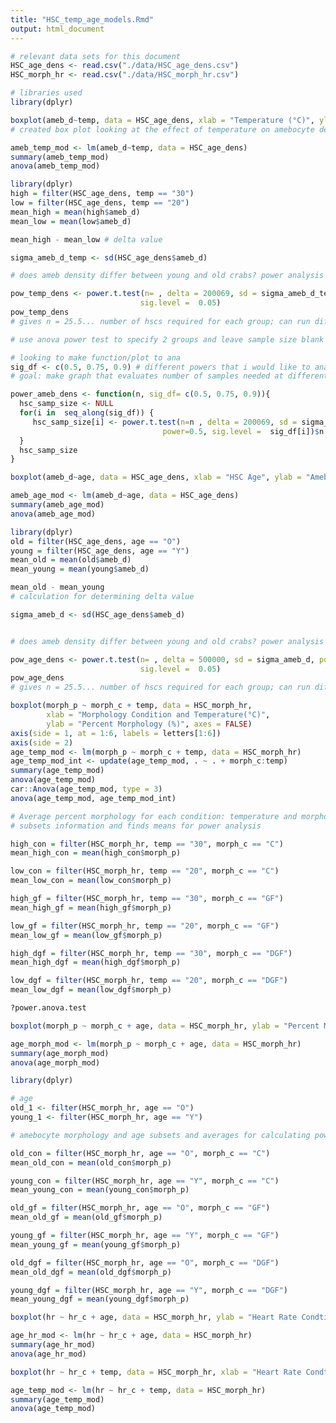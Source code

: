 ```yaml
---
title: "HSC_temp_age_models.Rmd"
output: html_document
---
```


```r
# relevant data sets for this document
HSC_age_dens <- read.csv("./data/HSC_age_dens.csv")
HSC_morph_hr <- read.csv("./data/HSC_morph_hr.csv")

# libraries used
library(dplyr)
```

```r
boxplot(ameb_d~temp, data = HSC_age_dens, xlab = "Temperature (°C)", ylab = "Amebocyte Density (g/mL)")
# created box plot looking at the effect of temperature on amebocyte density

ameb_temp_mod <- lm(ameb_d~temp, data = HSC_age_dens)
summary(ameb_temp_mod)
anova(ameb_temp_mod)

library(dplyr)
high = filter(HSC_age_dens, temp == "30")
low = filter(HSC_age_dens, temp == "20")
mean_high = mean(high$ameb_d)
mean_low = mean(low$ameb_d)

mean_high - mean_low # delta value

sigma_ameb_d_temp <- sd(HSC_age_dens$ameb_d)

# does ameb density differ between young and old crabs? power analysis to determine how many crabs needed to answer question

pow_temp_dens <- power.t.test(n= , delta = 200069, sd = sigma_ameb_d_temp, power =0.5,
                             sig.level =  0.05)
pow_temp_dens
# gives n = 25.5... number of hscs required for each group; can run different powers to see different numbers

# use anova power test to specify 2 groups and leave sample size blank
```

```r
# looking to make function/plot to ana
sig_df <- c(0.5, 0.75, 0.9) # different powers that i would like to analyze
# goal: make graph that evaluates number of samples needed at different power levels

power_ameb_dens <- function(n, sig_df= c(0.5, 0.75, 0.9)){
  hsc_samp_size <- NULL
  for(i in  seq_along(sig_df)) {
     hsc_samp_size[i] <- power.t.test(n=n , delta = 200069, sd = sigma_ameb_d_temp, 
                                  power=0.5, sig.level =  sig_df[i])$n
  }
  hsc_samp_size
}

```

```r
boxplot(ameb_d~age, data = HSC_age_dens, xlab = "HSC Age", ylab = "Amebocyte Density (g/mL)")

ameb_age_mod <- lm(ameb_d~age, data = HSC_age_dens)
summary(ameb_age_mod)
anova(ameb_age_mod)

library(dplyr)
old = filter(HSC_age_dens, age == "O")
young = filter(HSC_age_dens, age == "Y")
mean_old = mean(old$ameb_d)
mean_young = mean(young$ameb_d)

mean_old - mean_young
# calculation for determining delta value

sigma_ameb_d <- sd(HSC_age_dens$ameb_d)


# does ameb density differ between young and old crabs? power analysis to determine how many crabs needed to answer question

pow_age_dens <- power.t.test(n= , delta = 500000, sd = sigma_ameb_d, power = 0.5,
                             sig.level =  0.05)
pow_age_dens
# gives n = 25.5... number of hscs required for each group; can run different powers to see different numbers
```

```r
boxplot(morph_p ~ morph_c + temp, data = HSC_morph_hr,
        xlab = "Morphology Condition and Temperature(°C)",
        ylab = "Percent Morphology (%)", axes = FALSE)
axis(side = 1, at = 1:6, labels = letters[1:6])
axis(side = 2)
age_temp_mod <- lm(morph_p ~ morph_c + temp, data = HSC_morph_hr)
age_temp_mod_int <- update(age_temp_mod, . ~ . + morph_c:temp)
summary(age_temp_mod)
anova(age_temp_mod)
car::Anova(age_temp_mod, type = 3)
anova(age_temp_mod, age_temp_mod_int)

# Average percent morphology for each condition: temperature and morpholgy
# subsets information and finds means for power analysis

high_con = filter(HSC_morph_hr, temp == "30", morph_c == "C")
mean_high_con = mean(high_con$morph_p)

low_con = filter(HSC_morph_hr, temp == "20", morph_c == "C")
mean_low_con = mean(low_con$morph_p)

high_gf = filter(HSC_morph_hr, temp == "30", morph_c == "GF")
mean_high_gf = mean(high_gf$morph_p)

low_gf = filter(HSC_morph_hr, temp == "20", morph_c == "GF")
mean_low_gf = mean(low_gf$morph_p)

high_dgf = filter(HSC_morph_hr, temp == "30", morph_c == "DGF")
mean_high_dgf = mean(high_dgf$morph_p)

low_dgf = filter(HSC_morph_hr, temp == "20", morph_c == "DGF")
mean_low_dgf = mean(low_dgf$morph_p)

?power.anova.test
```

```r
boxplot(morph_p ~ morph_c + age, data = HSC_morph_hr, ylab = "Percent Morphology")

age_morph_mod <- lm(morph_p ~ morph_c + age, data = HSC_morph_hr)
summary(age_morph_mod)
anova(age_morph_mod)

library(dplyr)

# age
old_1 <- filter(HSC_morph_hr, age == "O")
young_1 <- filter(HSC_morph_hr, age == "Y")

# amebocyte morphology and age subsets and averages for calculating power analysis

old_con = filter(HSC_morph_hr, age == "O", morph_c == "C")
mean_old_con = mean(old_con$morph_p)

young_con = filter(HSC_morph_hr, age == "Y", morph_c == "C")
mean_young_con = mean(young_con$morph_p)

old_gf = filter(HSC_morph_hr, age == "O", morph_c == "GF")
mean_old_gf = mean(old_gf$morph_p)

young_gf = filter(HSC_morph_hr, age == "Y", morph_c == "GF")
mean_young_gf = mean(young_gf$morph_p)

old_dgf = filter(HSC_morph_hr, age == "O", morph_c == "DGF")
mean_old_dgf = mean(old_dgf$morph_p)

young_dgf = filter(HSC_morph_hr, age == "Y", morph_c == "DGF")
mean_young_dgf = mean(young_dgf$morph_p)

```

```r
boxplot(hr ~ hr_c + age, data = HSC_morph_hr, ylab = "Heart Rate Condtion")

age_hr_mod <- lm(hr ~ hr_c + age, data = HSC_morph_hr)
summary(age_hr_mod)
anova(age_hr_mod)
```

```r
boxplot(hr ~ hr_c + temp, data = HSC_morph_hr, xlab = "Heart Rate Condtion and Temperature(°C)", ylab = "Heart Rate (Beats Per Minute)")

age_temp_mod <- lm(hr ~ hr_c + temp, data = HSC_morph_hr)
summary(age_temp_mod)
anova(age_temp_mod)
```
